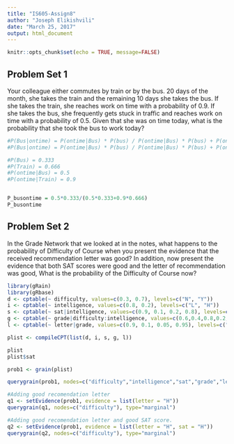 ```yaml
---
title: "IS605-Assign8"
author: "Joseph Elikishvili"
date: "March 25, 2017"
output: html_document
---
```


```r
knitr::opts_chunk$set(echo = TRUE, message=FALSE)
```

## Problem Set 1

Your colleague either commutes by train or by the bus. 20 days of the month,
she takes the train and the remaining 10 days she takes the bus. If she takes the
train, she reaches work on time with a probability of 0.9. If she takes the bus, she
frequently gets stuck in traffic and reaches work on time with a probability of 0.5.
Given that she was on time today, what is the probability that she took the bus to
work today?

```r
#P(Bus|ontime) = P(ontime|Bus) * P(bus) / P(ontime|Bus) * P(bus) + P(ontime|!=bus) * P(!=bus)
#P(Bus|ontime) = P(ontime|Bus) * P(bus) / P(ontime|Bus) * P(bus) + P(ontime|Train) * P(Train)

#P(Bus) = 0.333
#P(Train) = 0.666
#P(ontime|Bus) = 0.5
#P(ontime|Train) = 0.9


P_busontime = 0.5*0.333/(0.5*0.333+0.9*0.666)
P_busontime
```

## Problem Set 2
In the Grade Network that we looked at in the notes, what happens to the probability of
Difficulty of Course when you present the evidence that the received recommendation letter
was good? In addition, now present the evidence that both SAT scores were good and
the letter of recommendation was good, What is the probability of the Difficulty of Course
now?

```r
library(gRain)
library(gRbase)
d <- cptable(~ difficulty, values=c(0.3, 0.7), levels=c("N", "Y"))
i <- cptable(~ intelligence, values=c(0.8, 0.2), levels=c("L", "H"))
s <- cptable(~ sat|intelligence, values=c(0.9, 0.1, 0.2, 0.8), levels=c("L", "H"))
g <- cptable(~ grade|difficulty:intelligence, values=c(0.6,0.4,0.8,0.2,0.1,0.99,0.1,0.9), levels=c("L", "H"))
l <- cptable(~ letter|grade, values=c(0.9, 0.1, 0.05, 0.95), levels=c("L", "H"))

plist <- compileCPT(list(d, i, s, g, l))

plist
plist$sat

prob1 <- grain(plist)

querygrain(prob1, nodes=c("difficulty","intelligence","sat","grade","letter"), type="marginal")

#Adding good recomendation letter
q1 <- setEvidence(prob1, evidence = list(letter = "H"))
querygrain(q1, nodes=c("difficulty"), type="marginal")

#Adding good recomendation letter and good SAT score.
q2 <- setEvidence(prob1, evidence = list(letter = "H", sat = "H"))
querygrain(q2, nodes=c("difficulty"), type="marginal")

```